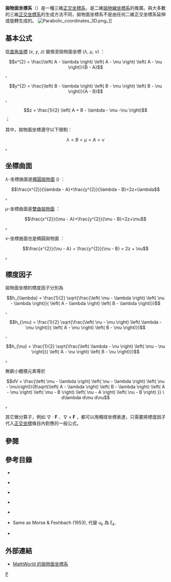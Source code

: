 '''拋物面坐標系'''（{{lang-en|Paraboloidal coordinates}}）是一種三維[[正交坐標系|正交坐標系]]，是二維[[拋物線坐標系|拋物線坐標系]]的推廣。與大多數的三維[[正交坐標系|正交坐標系]]的生成方法不同，拋物面坐標系不是由任何二維正交坐標系延伸或旋轉生成的。
[[File:Parabolic_coordinates_3D.png|thumb]]。]]

==基本公式==
從[[直角坐標|直角坐標]] <math>(x,\ y,\ z)</math> 變換至拋物面坐標 <math>( \lambda,\ \mu,\ \nu )</math> ：
:<math>x^{2} = \frac{\left( A - \lambda \right) \left( A - \mu \right) \left( A - \nu \right)}{B - A}</math> 、
:<math>y^{2} = \frac{\left( B - \lambda \right) \left( B - \mu \right) \left( B - \nu \right)}{A - B}</math> 、
:<math>z = \frac{1}{2} \left( A + B - \lambda - \mu -\nu \right)</math> ；

其中，拋物面坐標遵守以下限制：
:<math>\lambda < B < \mu < A < \nu</math> 。

==坐標曲面==
<math>\lambda</math>-坐標曲面是[[橢圓拋物面|橢圓拋物面]] ({{lang|en|elliptic paraboloid}}) ：
:<math>\frac{x^{2}}{\lambda - A}+\frac{y^{2}}{\lambda - B}=2z+\lambda</math> 。

<math>\mu</math>-坐標曲面是[[雙曲拋物面|雙曲拋物面]] ：
:<math>\frac{x^{2}}{\mu - A}+\frac{y^{2}}{\mu - B}=2z+\mu</math> 。

<math>\nu</math>-坐標曲面也是橢圓拋物面 ：
:<math>\frac{x^{2}}{\nu - A} +  \frac{y^{2}}{\nu - B}  = 2z + \nu</math> 。

==標度因子==
拋物面坐標的標度因子分別為
:<math>h_{\lambda} = \frac{1}{2} \sqrt{\frac{\left( \mu - \lambda \right) \left( \nu - \lambda \right)}{ \left( A - \lambda \right) \left( B - \lambda \right)}}</math> 、

:<math>h_{\mu} = \frac{1}{2} \sqrt{\frac{\left( \nu - \mu \right) \left( \lambda - \mu \right)}{ \left( A - \mu \right) \left( B - \mu \right)}}</math> 、

:<math>h_{\nu} = \frac{1}{2} \sqrt{\frac{\left( \lambda - \nu \right) \left( \mu - \nu \right)}{ \left( A - \nu \right) \left( B - \nu \right)}}</math> 。

無窮小體積元素等於
:<math>dV = \frac{\left( \mu - \lambda \right) \left( \nu - \lambda \right) \left( \nu - \mu\right)}{8\sqrt{\left( A - \lambda \right) \left( B - \lambda \right) \left( A - \mu \right) \left( \mu - B \right) \left( \nu - A \right) \left( \nu  - B \right) }} \  d\lambda d\mu d\nu
</math> 。

其它微分算子，例如 <math>\nabla \cdot \mathbf{F}</math> 、<math>\nabla \times \mathbf{F}</math> ，都可以用橢球坐標表達，只需要將標度因子代入[[正交坐標系|正交坐標]]條目內對應的一般公式。

==參閱==
{{正交坐標系}}

==參考目錄==
* {{cite book | author = Morse PM, Feshbach H | date = 1953 | title = Methods of Theoretical Physics, Part I | publisher = McGraw-Hill | location = New York | id = ISBN 0-07-043316-X| pages = p. 664}}

* {{cite book | author = Margenau H, Murphy GM | year = 1956 | title = The Mathematics of Physics and Chemistry | publisher = D. van Nostrand | location = New York | pages = pp. 184–185 }}

* {{cite book | author = Korn GA, Korn TM |date = 1961 | title = Mathematical Handbook for Scientists and Engineers | publisher = McGraw-Hill | location = New York | id =ASIN B0000CKZX7 | pages = p. 180}}

* {{cite book | author = Arfken G | date = 1970 | title = Mathematical Methods for Physicists | edition = 2nd ed. | publisher = Academic Press | location = Orlando, FL | pages = pp. 119–120}}

* {{cite book | author = Sauer R, Szabó I | date = 1967 | title = Mathematische Hilfsmittel des Ingenieurs | publisher = Springer Verlag | location = New York | pages = p. 98}}

* {{cite book | author = Zwillinger D | date = 1992 | title = Handbook of Integration | publisher = Jones and Bartlett | location = Boston, MA | isbn = 0-86720-293-9 | pages = p. 114}}  Same as Morse & Feshbach (1953), 代替 ''u''<sub>''k''</sub> 為 ξ<sub>''k''</sub>.  

* {{cite book | author = Moon P, Spencer DE | date = 1988 | chapter = Paraboloidal Coordinates (μ,\ ν,\ λ) | title = Field Theory Handbook, Including Coordinate Systems, Differential Equations, and Their Solutions | edition = corrected 2nd ed., 3rd print ed. | publisher = Springer-Verlag | location = New York | pages = pp. 44–48 (Table 1.11) | isbn = 978-0387184302}}

==外部連結==
{{Portal|数学}}
* [http://mathworld.wolfram.com/ConfocalParaboloidalCoordinates.html MathWorld 的拋物面坐標系] {{Wayback|url=http://mathworld.wolfram.com/ConfocalParaboloidalCoordinates.html |date=20210309100132 }} 

[[Category:坐標系|P]]